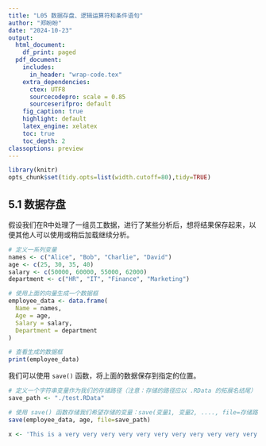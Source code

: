 ```yaml
---
title: "L05 数据存盘、逻辑运算符和条件语句"
author: "郑盼盼"
date: "2024-10-23"
output:
  html_document:
    df_print: paged
  pdf_document:
    includes:
      in_header: "wrap-code.tex"
    extra_dependencies:
      ctex: UTF8
      sourcecodepro: scale = 0.85
      sourceserifpro: default
    fig_caption: true
    highlight: default
    latex_engine: xelatex
    toc: true
    toc_depth: 2
classoptions: preview
---
```

```r
library(knitr)
opts_chunk$set(tidy.opts=list(width.cutoff=80),tidy=TRUE)
```

## 5.1 数据存盘
假设我们在R中处理了一组员工数据，进行了某些分析后，想将结果保存起来，以便其他人可以使用或稍后加载继续分析。

```R
# 定义一系列变量
names <- c("Alice", "Bob", "Charlie", "David")
age <- c(25, 30, 35, 40)
salary <- c(50000, 60000, 55000, 62000)
department <- c("HR", "IT", "Finance", "Marketing")

# 使用上面的向量生成一个数据框
employee_data <- data.frame(
  Name = names,
  Age = age,
  Salary = salary,
  Department = department
)

# 查看生成的数据框
print(employee_data)
```

我们可以使用 `save()` 函数，将上面的数据保存到指定的位置。
```R

# 定义一个字符串变量作为我们的存储路径（注意：存储的路径应以 .RData 的拓展名结尾）
save_path <- "./test.RData" 

# 使用 save() 函数存储我们希望存储的变量：save(变量1, 变量2, ...., file=存储路径) 将变量1，变量2 存储到存储路径
save(employee_data, age, file=save_path)
```


```R
x <- 'This is a very very very very very very very very very very very very very very very very very very very very very very very very long text'

```